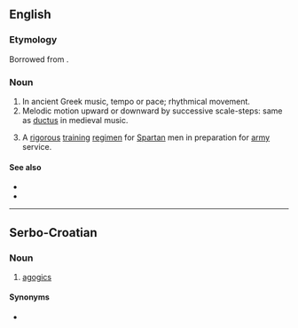 ==English==

===Etymology===
Borrowed from {{bor|en|grc|ἀγωγή|notext=1}}.

===Noun===
{{en-noun}}

# In ancient Greek music, tempo or pace; rhythmical movement.
# Melodic motion upward or downward by successive scale-steps: same as [[ductus]] in medieval music.
# {{lb|en|historical}} A [[rigorous]] [[training]] [[regimen]] for [[Spartan]] men in preparation for [[army]] service.

====See also====
* {{l|en|agogic}}
* {{l|en|anagoge}}

----

==Serbo-Croatian==

===Noun===
{{sh-noun|g=f}}

# [[agogics]]

====Synonyms====
* {{l|sh|agogika}}